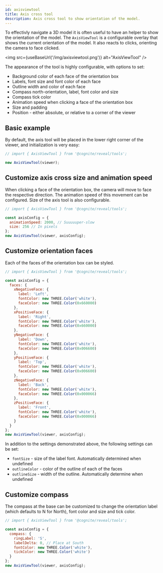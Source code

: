 ```yaml
---
id: axisviewtool
title: Axis cross tool
description: Axis cross tool to show orientation of the model.
---
```



To effectivly navigate a 3D model it is often useful to have an helper to show the orientation of the model. The `AxisViewTool` is
a configurable overlay that shows the current orientation of the model. It also reacts to clicks, orienting the camera to face
clicked. 

<img src={useBaseUrl('/img/axisviewtool.png')} alt="AxisViewTool" />

The appearance of the tool is highly configurable, with options to set:
- Background color of each face of the orientation box
- Labels, font size and font color of each face
- Outline width and color of each face
- Compass north-orientation, label, font color and size
- Compass tick color
- Animation speed when clicking a face of the orientation box
- Size and padding
- Position - either absolute, or relative to a corner of the viewer

<DemoWrapper name="Cognite3DViewerDemo" />

## Basic example

By default, the axis tool will be placed in the lower right corner
of the viewer, and initialization is very easy:

```jsx runnable
// import { AxisViewTool } from '@cognite/reveal/tools';

new AxisViewTool(viewer);
```

## Customize axis cross size and animation speed

When clicking a face of the orientation box, the camera will move to face the respective direction.
The animation speed of this movement can be configured. Size of the axis tool is also configurable.


```jsx runnable
// import { AxisViewTool } from '@cognite/reveal/tools';

const axisConfig = {
  animationSpeed: 2000, // Suuuuuper-slow
  size: 256 // In pixels
};
new AxisViewTool(viewer, axisConfig);
```


## Customize orientation faces

Each of the faces of the orientation box can be styled.

```jsx runnable
// import { AxisViewTool } from '@cognite/reveal/tools';

const axisConfig = {
  faces: {
    xNegativeFace: { 
      label: 'Left',
      fontColor: new THREE.Color('white'), 
      faceColor: new THREE.Color(0x660000) 
    },
    xPositiveFace: { 
      label: 'Right', 
      fontColor: new THREE.Color('white'), 
      faceColor: new THREE.Color(0x660000) 
    },
    yNegativeFace: { 
      label: 'Down',
      fontColor: new THREE.Color('white'),
      faceColor: new THREE.Color(0x006600)
    },
    yPositiveFace: { 
      label: 'Top',
      fontColor: new THREE.Color('white'),
      faceColor: new THREE.Color(0x006600)
    },
    zNegativeFace: {
      label: 'Back',
      fontColor: new THREE.Color('white'),
      faceColor: new THREE.Color(0x000066)
    },
    zPositiveFace: {
      label: 'Front',
      fontColor: new THREE.Color('white'),
      faceColor: new THREE.Color(0x000066)
    }
  }
};
new AxisViewTool(viewer, axisConfig);
```

In addition to the settings demonstrated above, the following settings can be set:
- `fontSize` - size of the label font. Automatically determined when undefined
- `outlineColor` - color of the outline of each of the faces
- `outlineSize` - width of the outline. Automatically determine when undefined

## Customize compass

The compass at the base can be customized to change the orientation label (which
defaults to N for North), font color and size and tick color.


```jsx runnable
// import { AxisViewTool } from '@cognite/reveal/tools';

const axisConfig = {
  compass: {
    ringLabel: 'S',
    labelDelta: 0, // Place at South
    fontColor: new THREE.Color('white'),
    tickColor: new THREE.Color('white')
  }
};
new AxisViewTool(viewer, axisConfig);
```

